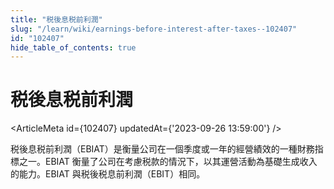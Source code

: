 ```yaml
---
title: "税後息税前利潤"
slug: "/learn/wiki/earnings-before-interest-after-taxes--102407"
id: "102407"
hide_table_of_contents: true
---
```



# 税後息税前利潤

<ArticleMeta id={102407} updatedAt={'2023-09-26 13:59:00'} />
<div className='border-solid border-b border-t-0 my-4 border-[var(--ifm-color-gray-300)]' />

税後息税前利潤（EBIAT）是衡量公司在一個季度或一年的經營績效的一種財務指標之一。EBIAT 衡量了公司在考慮税款的情況下，以其運營活動為基礎生成收入的能力。EBIAT 與税後税息前利潤（EBIT）相同。
